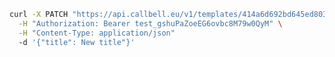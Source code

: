 ```bash
curl -X PATCH "https://api.callbell.eu/v1/templates/414a6d692bd645ed803f2e7ce360d4c8" \
  -H "Authorization: Bearer test_gshuPaZoeEG6ovbc8M79w0QyM" \
  -H "Content-Type: application/json"
  -d '{"title": New title"}'
```
